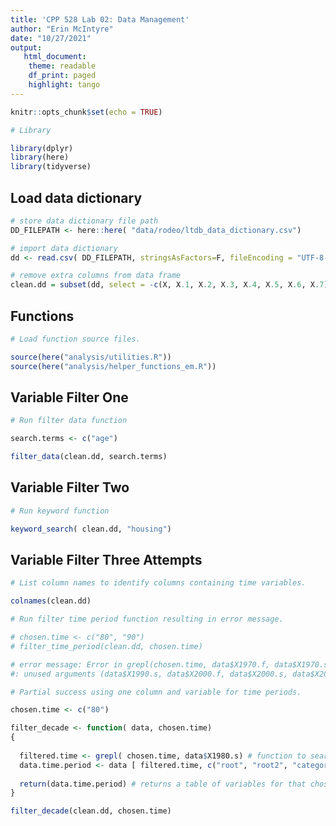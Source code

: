 ```yaml
---
title: 'CPP 528 Lab 02: Data Management'
author: "Erin McIntyre"
date: "10/27/2021"
output:
   html_document:
    theme: readable
    df_print: paged
    highlight: tango
---
```


```r
knitr::opts_chunk$set(echo = TRUE)
```

```r
# Library

library(dplyr)
library(here)
library(tidyverse)

```
## Load data dictionary

```r

# store data dictionary file path
DD_FILEPATH <- here::here( "data/rodeo/ltdb_data_dictionary.csv")

# import data dictionary
dd <- read.csv( DD_FILEPATH, stringsAsFactors=F, fileEncoding = "UTF-8-BOM")

# remove extra columns from data frame
clean.dd = subset(dd, select = -c(X, X.1, X.2, X.3, X.4, X.5, X.6, X.7))

```


## Functions


```r
# Load function source files.

source(here("analysis/utilities.R"))
source(here("analysis/helper_functions_em.R"))


```


## Variable Filter One 


```r

# Run filter data function

search.terms <- c("age")

filter_data(clean.dd, search.terms)

```


## Variable Filter Two


```r
# Run keyword function

keyword_search( clean.dd, "housing")


```


## Variable Filter Three Attempts


```r

# List column names to identify columns containing time variables.

colnames(clean.dd)

```


```r
# Run filter time period function resulting in error message.

# chosen.time <- c("80", "90")
# filter_time_period(clean.dd, chosen.time)

# error message: Error in grepl(chosen.time, data$X1970.f, data$X1970.s, data$X1980.f,  
#: unused arguments (data$X1990.s, data$X2000.f, data$X2000.s, data$X2010.f, data$X2010.s)

```


```r

# Partial success using one column and variable for time periods.

chosen.time <- c("80")

filter_decade <- function( data, chosen.time)
{
  
  filtered.time <- grepl( chosen.time, data$X1980.s) # function to search time period variables for the chosen time
  data.time.period <- data [ filtered.time, c("root", "root2", "category", "definition")]
  
  return(data.time.period) # returns a table of variables for that chosen time
}

filter_decade(clean.dd, chosen.time) 
 

```


